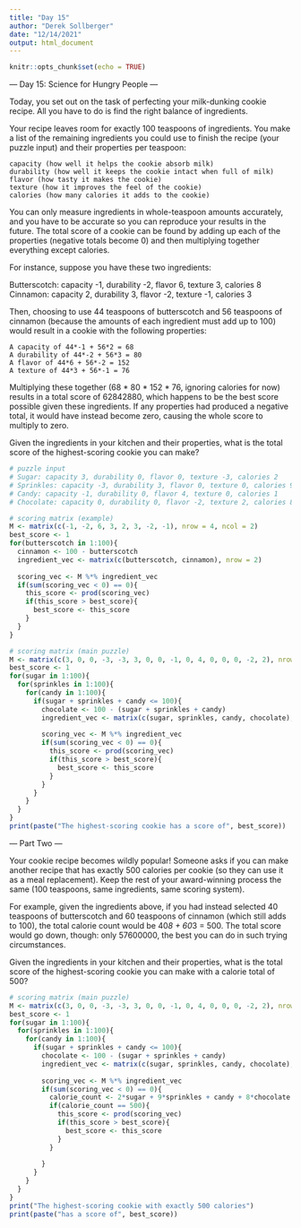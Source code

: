 ```yaml
---
title: "Day 15"
author: "Derek Sollberger"
date: "12/14/2021"
output: html_document
---
```


```r
knitr::opts_chunk$set(echo = TRUE)
```

--- Day 15: Science for Hungry People ---

Today, you set out on the task of perfecting your milk-dunking cookie recipe. All you have to do is find the right balance of ingredients.

Your recipe leaves room for exactly 100 teaspoons of ingredients. You make a list of the remaining ingredients you could use to finish the recipe (your puzzle input) and their properties per teaspoon:

    capacity (how well it helps the cookie absorb milk)
    durability (how well it keeps the cookie intact when full of milk)
    flavor (how tasty it makes the cookie)
    texture (how it improves the feel of the cookie)
    calories (how many calories it adds to the cookie)

You can only measure ingredients in whole-teaspoon amounts accurately, and you have to be accurate so you can reproduce your results in the future. The total score of a cookie can be found by adding up each of the properties (negative totals become 0) and then multiplying together everything except calories.

For instance, suppose you have these two ingredients:

Butterscotch: capacity -1, durability -2, flavor 6, texture 3, calories 8
Cinnamon: capacity 2, durability 3, flavor -2, texture -1, calories 3

Then, choosing to use 44 teaspoons of butterscotch and 56 teaspoons of cinnamon (because the amounts of each ingredient must add up to 100) would result in a cookie with the following properties:

    A capacity of 44*-1 + 56*2 = 68
    A durability of 44*-2 + 56*3 = 80
    A flavor of 44*6 + 56*-2 = 152
    A texture of 44*3 + 56*-1 = 76

Multiplying these together (68 * 80 * 152 * 76, ignoring calories for now) results in a total score of 62842880, which happens to be the best score possible given these ingredients. If any properties had produced a negative total, it would have instead become zero, causing the whole score to multiply to zero.

Given the ingredients in your kitchen and their properties, what is the total score of the highest-scoring cookie you can make?

```r
# puzzle input
# Sugar: capacity 3, durability 0, flavor 0, texture -3, calories 2
# Sprinkles: capacity -3, durability 3, flavor 0, texture 0, calories 9
# Candy: capacity -1, durability 0, flavor 4, texture 0, calories 1
# Chocolate: capacity 0, durability 0, flavor -2, texture 2, calories 8


```

```r
# scoring matrix (example)
M <- matrix(c(-1, -2, 6, 3, 2, 3, -2, -1), nrow = 4, ncol = 2)
best_score <- 1
for(butterscotch in 1:100){
  cinnamon <- 100 - butterscotch
  ingredient_vec <- matrix(c(butterscotch, cinnamon), nrow = 2)
  
  scoring_vec <- M %*% ingredient_vec
  if(sum(scoring_vec < 0) == 0){
    this_score <- prod(scoring_vec)
    if(this_score > best_score){
      best_score <- this_score
    }
  }
}
```

```r
# scoring matrix (main puzzle)
M <- matrix(c(3, 0, 0, -3, -3, 3, 0, 0, -1, 0, 4, 0, 0, 0, -2, 2), nrow = 4, ncol = 4)
best_score <- 1
for(sugar in 1:100){
  for(sprinkles in 1:100){
    for(candy in 1:100){
      if(sugar + sprinkles + candy <= 100){
        chocolate <- 100 - (sugar + sprinkles + candy)
        ingredient_vec <- matrix(c(sugar, sprinkles, candy, chocolate), nrow = 4)
        
        scoring_vec <- M %*% ingredient_vec
        if(sum(scoring_vec < 0) == 0){
          this_score <- prod(scoring_vec)
          if(this_score > best_score){
            best_score <- this_score
          }
        }
      }
    }
  }
}
print(paste("The highest-scoring cookie has a score of", best_score))
```
--- Part Two ---

Your cookie recipe becomes wildly popular! Someone asks if you can make another recipe that has exactly 500 calories per cookie (so they can use it as a meal replacement). Keep the rest of your award-winning process the same (100 teaspoons, same ingredients, same scoring system).

For example, given the ingredients above, if you had instead selected 40 teaspoons of butterscotch and 60 teaspoons of cinnamon (which still adds to 100), the total calorie count would be 40*8 + 60*3 = 500. The total score would go down, though: only 57600000, the best you can do in such trying circumstances.

Given the ingredients in your kitchen and their properties, what is the total score of the highest-scoring cookie you can make with a calorie total of 500?

```r
# scoring matrix (main puzzle)
M <- matrix(c(3, 0, 0, -3, -3, 3, 0, 0, -1, 0, 4, 0, 0, 0, -2, 2), nrow = 4, ncol = 4)
best_score <- 1
for(sugar in 1:100){
  for(sprinkles in 1:100){
    for(candy in 1:100){
      if(sugar + sprinkles + candy <= 100){
        chocolate <- 100 - (sugar + sprinkles + candy)
        ingredient_vec <- matrix(c(sugar, sprinkles, candy, chocolate), nrow = 4)
        
        scoring_vec <- M %*% ingredient_vec
        if(sum(scoring_vec < 0) == 0){
          calorie_count <- 2*sugar + 9*sprinkles + candy + 8*chocolate
          if(calorie_count == 500){
            this_score <- prod(scoring_vec)
            if(this_score > best_score){
              best_score <- this_score
            }
          }
          
        }
      }
    }
  }
}
print("The highest-scoring cookie with exactly 500 calories")
print(paste("has a score of", best_score))
```